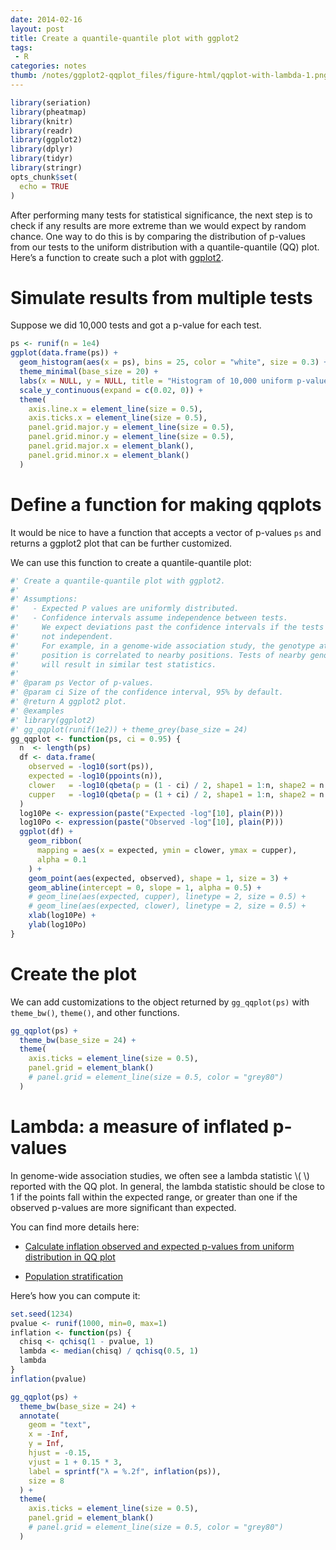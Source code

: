 ```yaml
---
date: 2014-02-16
layout: post
title: Create a quantile-quantile plot with ggplot2
tags:
 - R
categories: notes
thumb: /notes/ggplot2-qqplot_files/figure-html/qqplot-with-lambda-1.png
---
```


```r
library(seriation)
library(pheatmap)
library(knitr)
library(readr)
library(ggplot2)
library(dplyr)
library(tidyr)
library(stringr)
opts_chunk$set(
  echo = TRUE
)
```

After performing many tests for statistical significance, the next step is to
check if any results are more extreme than we would expect by random chance.
One way to do this is by comparing the distribution of p-values from our tests
to the uniform distribution with a quantile-quantile (QQ) plot. Here's a
function to create such a plot with [ggplot2].

[ggplot2]: http://docs.ggplot2.org/

<!--more-->

# Simulate results from multiple tests

Suppose we did 10,000 tests and got a p-value for each test.

```r
ps <- runif(n = 1e4)
ggplot(data.frame(ps)) +
  geom_histogram(aes(x = ps), bins = 25, color = "white", size = 0.3) +
  theme_minimal(base_size = 20) +
  labs(x = NULL, y = NULL, title = "Histogram of 10,000 uniform p-values") +
  scale_y_continuous(expand = c(0.02, 0)) +
  theme(
    axis.line.x = element_line(size = 0.5),
    axis.ticks.x = element_line(size = 0.5),
    panel.grid.major.y = element_line(size = 0.5),
    panel.grid.minor.y = element_line(size = 0.5),
    panel.grid.major.x = element_blank(),
    panel.grid.minor.x = element_blank()
  )
```

# Define a function for making qqplots

It would be nice to have a function that accepts a vector of p-values `ps` and
returns a ggplot2 plot that can be further customized.

We can use this function to create a quantile-quantile plot:

```r
#' Create a quantile-quantile plot with ggplot2.
#'
#' Assumptions:
#'   - Expected P values are uniformly distributed.
#'   - Confidence intervals assume independence between tests.
#'     We expect deviations past the confidence intervals if the tests are
#'     not independent.
#'     For example, in a genome-wide association study, the genotype at any
#'     position is correlated to nearby positions. Tests of nearby genotypes
#'     will result in similar test statistics.
#'
#' @param ps Vector of p-values.
#' @param ci Size of the confidence interval, 95% by default.
#' @return A ggplot2 plot.
#' @examples
#' library(ggplot2)
#' gg_qqplot(runif(1e2)) + theme_grey(base_size = 24)
gg_qqplot <- function(ps, ci = 0.95) {
  n  <- length(ps)
  df <- data.frame(
    observed = -log10(sort(ps)),
    expected = -log10(ppoints(n)),
    clower   = -log10(qbeta(p = (1 - ci) / 2, shape1 = 1:n, shape2 = n:1)),
    cupper   = -log10(qbeta(p = (1 + ci) / 2, shape1 = 1:n, shape2 = n:1))
  )
  log10Pe <- expression(paste("Expected -log"[10], plain(P)))
  log10Po <- expression(paste("Observed -log"[10], plain(P)))
  ggplot(df) +
    geom_ribbon(
      mapping = aes(x = expected, ymin = clower, ymax = cupper),
      alpha = 0.1
    ) +
    geom_point(aes(expected, observed), shape = 1, size = 3) +
    geom_abline(intercept = 0, slope = 1, alpha = 0.5) +
    # geom_line(aes(expected, cupper), linetype = 2, size = 0.5) +
    # geom_line(aes(expected, clower), linetype = 2, size = 0.5) +
    xlab(log10Pe) +
    ylab(log10Po)
}
```

# Create the plot

We can add customizations to the object returned by `gg_qqplot(ps)` with
`theme_bw()`, `theme()`, and other functions.

```r
gg_qqplot(ps) +
  theme_bw(base_size = 24) +
  theme(
    axis.ticks = element_line(size = 0.5),
    panel.grid = element_blank()
    # panel.grid = element_line(size = 0.5, color = "grey80")
  )
```

# Lambda: a measure of inflated p-values

In genome-wide association studies, we often see a lambda statistic \\(
\lambda \\) reported with the QQ plot. In general, the lambda statistic should
be close to 1 if the points fall within the expected range, or greater than
one if the observed p-values are more significant than expected.

You can find more details here:

- [Calculate inflation observed and expected p-values from uniform distribution in QQ plot][1]

- [Population stratification][2]

[1]: https://stats.stackexchange.com/questions/110755/how-calculate-inflation-observed-and-expected-p-values-from-uniform-distribution 
[2]: https://en.wikipedia.org/wiki/Population_stratification

Here's how you can compute it:

```r
set.seed(1234)
pvalue <- runif(1000, min=0, max=1)
inflation <- function(ps) {
  chisq <- qchisq(1 - pvalue, 1)
  lambda <- median(chisq) / qchisq(0.5, 1)
  lambda
}
inflation(pvalue)
```

```r
gg_qqplot(ps) +
  theme_bw(base_size = 24) +
  annotate(
    geom = "text",
    x = -Inf,
    y = Inf,
    hjust = -0.15,
    vjust = 1 + 0.15 * 3,
    label = sprintf("λ = %.2f", inflation(ps)),
    size = 8
  ) +
  theme(
    axis.ticks = element_line(size = 0.5),
    panel.grid = element_blank()
    # panel.grid = element_line(size = 0.5, color = "grey80")
  )
```


